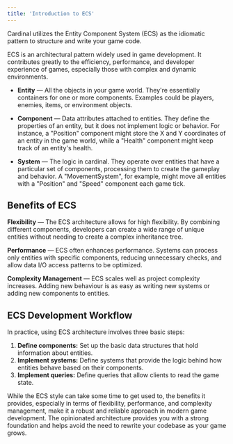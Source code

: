 ```yaml
---
title: 'Introduction to ECS'
---
```


Cardinal utilizes the Entity Component System (ECS) as the idiomatic pattern to structure and write your game code.

ECS is an architectural pattern widely used in game development. It contributes greatly to the efficiency, performance, and developer experience of games, especially those with complex and dynamic environments.

- **Entity** — All the objects in your game world. They're essentially containers for one or more components. Examples could be players, enemies, items, or environment objects.

- **Component** — Data attributes attached to entities. They define the properties of an entity, but it does not implement logic or behavior. For instance, a "Position" component might store the X and Y coordinates of an entity in the game world, while a "Health" component might keep track of an entity's health.

- **System** — The logic in cardinal. They operate over entities that have a particular set of components, processing them to create the gameplay and behavior. A "MovementSystem", for example, might move all entities with a "Position" and "Speed" component each game tick.

## Benefits of ECS
**Flexibility** — The ECS architecture allows for high flexibility. By combining different components, developers can create a wide range of unique entities without needing to create a complex inheritance tree.

**Performance** — ECS often enhances performance. Systems can process only entities with specific components, reducing unnecessary checks, and allow data I/O access patterns to be optimized.

**Complexity Management** — ECS scales well as project complexity increases. Adding new behaviour is as easy as writing new systems or adding new components to entities.

## ECS Development Workflow

In practice, using ECS architecture involves three basic steps:
1. **Define components:** Set up the basic data structures that hold information about entities.
2. **Implement systems:** Define systems that provide the logic behind how entities behave based on their components.
3. **Implement queries:** Define queries that allow clients to read the game state.

While the ECS style can take some time to get used to, the benefits it provides, especially in terms of flexibility, performance, and complexity management, make it a robust and reliable approach in modern game development. The opinionated architecture provides you with a strong foundation and helps avoid the need to rewrite your codebase as your game grows. 